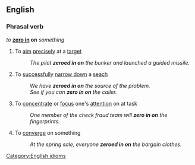 ==English==

===Phrasal verb===
''to'' '''[[zero in]] on''' ''something''
# To [[aim]] [[precisely]] at a [[target]]
#: ''The pilot '''zeroed in on''' the bunker and launched a guided missile.''
# To [[successful]]ly [[narrow down]] a [[seach]]
#: ''We have '''zeroed in on''' the source of the problem.''
#: ''See if you can '''zero in on''' the caller.''
# To [[concentrate]] or [[focus]] one's [[attention]] on at task
#: ''One member of the check fraud team will '''zero in on''' the fingerprints.''
# To [[converge]] on something
#: ''At the spring sale, everyone '''zeroed in on''' the bargain clothes.''

[[Category:English idioms]]
